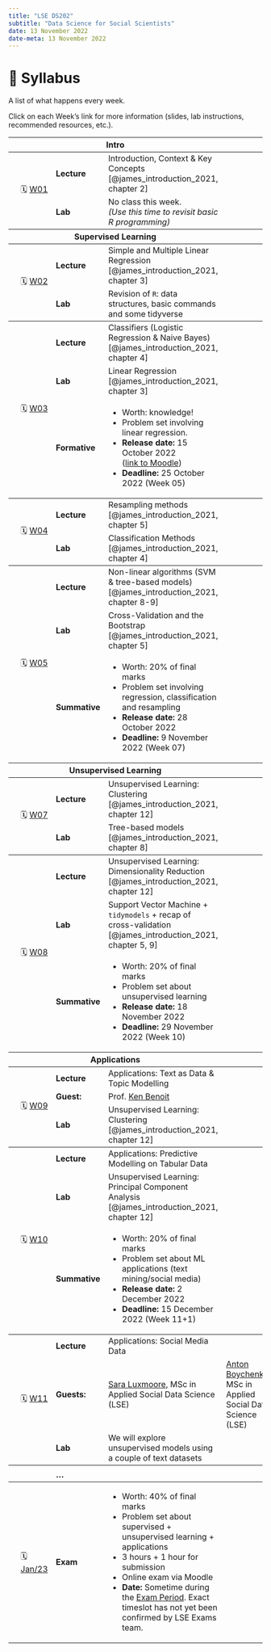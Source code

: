 ---
title: "LSE DS202"
subtitle: "Data Science for Social Scientists"
date: 13 November 2022
date-meta: 13 November 2022
---

# 📓 Syllabus

A list of what happens every week.

Click on each Week's link for more information (slides, lab instructions, recommended resources, etc.).

<table class="syllabus">
    <thead>
        
    </thead>
    
    <tr class="odd">
        <th colspan=4>Intro</th>
    </tr>

    <!-- WEEK 01 -->
    <tbody>
        <tr class="even">
            <td rowspan=2></td>
            <td rowspan=2>🗓️ <a href="/weeks/week01.qmd">W01</a></td>
            <td style="font-weight:bold;">Lecture</td>
            <td>Introduction, Context & Key Concepts <br/> [@james_introduction_2021, chapter 2]</td>
        </tr>
        <tr class="even">
            <td style="font-weight:bold;">Lab</td>
            <td>No class this week. <br/>_(Use this time to revisit basic R programming)_</td>
        </tr>
    </tbody>

    <tr class="odd">
        <th colspan=4>Supervised Learning</th>
    </tr>

    <!-- WEEK 02 -->
    <tbody>
        <tr class="even">
           <td rowspan=2></td>
           <td rowspan=2>🗓️ <a href="/weeks/week02.qmd">W02</a></td>
           <td style="font-weight:bold;">Lecture</td>
           <td>Simple and Multiple Linear Regression <br/> [@james_introduction_2021, chapter 3]</td>
       </tr>
       <tr class="even">
           <td style="font-weight:bold;">Lab</td>
           <td>Revision of `R`: data structures, basic commands and some tidyverse</td>
       </tr>
   </tbody>

    <!-- WEEK 03 -->
    <tbody>
    <tr class="even">
        <td rowspan=3></td>
        <td rowspan=3>🗓️ <a href="/weeks/week03.qmd">W03</a></td>
        <td style="font-weight:bold;">Lecture</td>
        <td>Classifiers (Logistic Regression & Naive Bayes) <br/> [@james_introduction_2021, chapter 4]</td>
    </tr>
    <tr class="even">
        <td style="font-weight:bold;">Lab</td>
        <td>Linear Regression [@james_introduction_2021, chapter 3]</td>
    </tr>
    <tr class="even">
        <td style="font-weight:bold;">Formative</td>
        <td>
            <ul>
                <li>Worth: knowledge!</li>
                <li>Problem set involving linear regression.</li>
                <li>**Release date:** 15 October 2022</li> ([link to Moodle](https://moodle.lse.ac.uk/mod/coursework/view.php?id=1127006))
                <li>**Deadline:** 25 October 2022 (Week 05)</li>
            </ul>
        </td>
    </tr>
   </tbody>

    <!-- WEEK 04 -->
    <tbody>
        <tr class="even">
            <td rowspan=2></td>
            <td rowspan=2>🗓️ <a href="/weeks/week04.qmd">W04</a></td>
            <td style="font-weight:bold;">Lecture</td>
            <td>Resampling methods <br/> [@james_introduction_2021, chapter 5]</td>
        </tr>
        <tr class="even">
            <td style="font-weight:bold;">Lab</td>
            <td>Classification Methods [@james_introduction_2021, chapter 4]</td>
        </tr>
       </tbody>

    <!-- WEEK 05 -->
    <tbody>
        <tr class="even">
            <td rowspan=3></td>
            <td rowspan=3>🗓️ <a href="/weeks/week05.qmd">W05</a></td>
            <td style="font-weight:bold;">Lecture</td>
            <td>Non-linear algorithms (SVM & tree-based models) <br/> [@james_introduction_2021, chapter 8-9]</td>
        </tr>
        <tr class="even">
            <td style="font-weight:bold;">Lab</td>
            <td>Cross-Validation and the Bootstrap [@james_introduction_2021, chapter 5]</td>
        </tr>
        <tr class="even">
            <td style="font-weight:bold;">Summative</td>
            <td>
                <ul>
                    <li>Worth: 20% of final marks</li>
                    <li>Problem set involving regression, classification and resampling</li>
                    <li>**Release date:** 28 October 2022</li>
                    <li>**Deadline:** 9 November 2022 (Week 07)</li>
                </ul>
            </td>
        </tr>
    </tbody>

    <tr class="odd">
        <th colspan=4>Unsupervised Learning</th>
    </tr>

    <!-- WEEK 07 -->
    <tbody>
        <tr class="even">
            <td rowspan=2></td>
            <td rowspan=2>🗓️ <a href="/weeks/week07.qmd">W07</a></td>
            <td style="font-weight:bold;">Lecture</td>
            <td>Unsupervised Learning: Clustering <br/> [@james_introduction_2021, chapter 12]</td>
        </tr>
        <tr class="even">
            <td style="font-weight:bold;">Lab</td>
            <td>Tree-based models [@james_introduction_2021, chapter 8]</td>
        </tr>
    </tbody>

    <!-- WEEK 08 -->
    <tbody>
        <tr class="even">
            <td rowspan=3></td>
            <td rowspan=3>🗓️ <a href="/weeks/week08.qmd">W08</a></td>
            <td style="font-weight:bold;">Lecture</td>
            <td>Unsupervised Learning: Dimensionality Reduction <br/> [@james_introduction_2021, chapter 12]</td>
        </tr>
        <tr class="even">
            <td style="font-weight:bold;">Lab</td>
            <td>Support Vector Machine + `tidymodels` + recap of cross-validation [@james_introduction_2021, chapter 5, 9]</td>
        </tr>
        <tr class="even">
            <td style="font-weight:bold;">Summative</td>
            <td>
                <ul>
                    <li>Worth: 20% of final marks</li>
                    <li>Problem set about unsupervised learning</li>
                    <li>**Release date:** 18 November 2022</li>
                    <li>**Deadline:** 29 November 2022 (Week 10)</li>
                </ul>
            </td>
        </tr>
    </tbody>

    <tr class="odd">
        <th colspan=4>Applications</th>
    </tr>

    <!-- WEEK 09 -->
    <tbody>
        <tr class="even">
            <td rowspan=3></td>
            <td rowspan=3>🗓️ <a href="">W09</a></td>
            <td style="font-weight:bold;">Lecture</td>
            <td>Applications: Text as Data & Topic Modelling </td>
        </tr>
        <tr class="even">
            <td style="font-weight:bold">Guest:</td>
            <td>Prof. [Ken Benoit](https://kenbenoit.net/)</td>
        </tr>
        <tr class="even">
            <td style="font-weight:bold;">Lab</td>
            <td> Unsupervised Learning: Clustering [@james_introduction_2021, chapter 12]</td>
        </tr>
    </tbody>

    <!-- WEEK 10 -->
    <tbody>
        <tr class="even">
            <td rowspan=3></td>
            <td rowspan=3>🗓️ <a href="">W10</a></td>
            <td style="font-weight:bold;">Lecture</td>
            <td>Applications: Predictive Modelling on Tabular Data</td>
        </tr>
        <tr class="even">
            <td style="font-weight:bold;">Lab</td>
            <td>Unsupervised Learning: Principal Component Analysis [@james_introduction_2021, chapter 12]</td>
        </tr>
        <tr class="even">
            <td style="font-weight:bold;">Summative</td>
            <td>
                <ul>
                    <li>Worth: 20% of final marks</li>
                    <li>Problem set about ML applications (text mining/social media)</li>
                    <li>**Release date:** 2 December 2022</li>
                    <li>**Deadline:** 15 December 2022 (Week 11+1)</li>
                </ul>
            </td>
        </tr>
    </tbody>

    <!-- WEEK 11 -->
    <tbody>
        <tr class="even">
            <td rowspan=3></td>
            <td rowspan=3>🗓️ <a href="">W11</a></td>
            <td style="font-weight:bold;">Lecture</td>
            <td>Applications: Social Media Data</td>
        </tr>
        <tr class="even">
            <td style="font-weight:bold">Guests:</td>
            <td>[Sara Luxmoore](https://www.linkedin.com/in/sara-luxmoore/), MSc in Applied Social Data Science (LSE)</td>
            <td>[Anton Boychenko](https://www.linkedin.com/in/anton-boychenko-7679b51b6/), MSc in Applied Social Data Science (LSE)</td>
        </tr>
        <tr class="even">
            <td style="font-weight:bold;">Lab</td>
            <td>We will explore unsupervised models using a couple of text datasets</td>
        </tr>
    </tbody>

    <tbody>
        <tr class="even">
            <td rowspan=2></td>
            <td rowspan=2>&nbsp;&nbsp;&nbsp;&nbsp;&nbsp;&nbsp;&nbsp;&nbsp;&nbsp;&nbsp;</td>
            <td style="font-weight:bold;"></td>
            <td></td>
        </tr>
        <tr class="even">
            <td style="font-weight:bold;">...</td>
            <td></td>
        </tr>
    </tbody>

    <tbody>
        <tr class="even">
            <td rowspan=2></td>
            <td rowspan=2>🗓️ <a href="">Jan/23</a></td>
            <td style="font-weight:bold;">Exam</td>
            <td>
                <ul>
                    <li>Worth: 40% of final marks</li>
                    <li>Problem set about supervised + unsupervised learning + applications</li>
                    <li>3 hours + 1 hour for submission</li>
                    <li>Online exam via Moodle</li>
                    <li>**Date:** Sometime during the [Exam Period](https://info.lse.ac.uk/current-students/services/assessment-and-results/exams/exam-timetable). Exact timeslot has not yet been confirmed by LSE Exams team.</li>
                </ul>
            </td>
        </tr>
    <tbody>
    
</table>